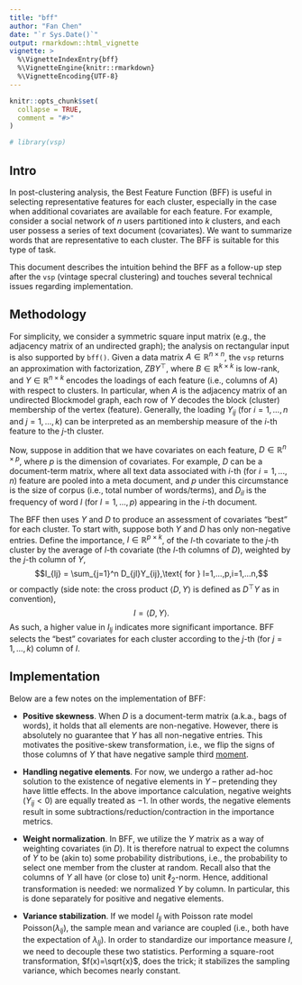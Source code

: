 ```yaml
---
title: "bff"
author: "Fan Chen"
date: "`r Sys.Date()`"
output: rmarkdown::html_vignette
vignette: >
  %\VignetteIndexEntry{bff}
  %\VignetteEngine{knitr::rmarkdown}
  %\VignetteEncoding{UTF-8}
---
```


```r
knitr::opts_chunk$set(
  collapse = TRUE,
  comment = "#>"
)
```

\newcommand{\1}{\mathds{1}}
\newcommand{\T}{^\top}
\newcommand{\R}{\mathbb{R}}
\newcommand{\E}{\mathbb{E}}

```r
# library(vsp)
```

## Intro 

In post-clustering analysis, the Best Feature Function (BFF) is useful in selecting representative features for each cluster, especially in the case when additional covariates are available for each feature. 
For example, consider a social network of $n$ users partitioned into $k$ clusters, and each user possess a series of text document (covariates).
We want to summarize words that are representative to each cluster.
The BFF is suitable for this type of task. 

This document describes the intuition behind the BFF as a follow-up step after the `vsp` (vintage specral clustering) and touches several technical issues regarding implementation.

## Methodology 

For simplicity, we consider a symmetric square input matrix (e.g., the adjacency matrix of an undirected graph); the analysis on rectangular input is also supported by `bff()`.
Given a data matrix $A\in\R^{n \times n}$, the `vsp` returns an approximation with factorization, $ZBY\T$, where $B\in\R^{k \times k}$ is low-rank, and $Y\in\R^{n \times k}$ encodes the loadings of each feature (i.e., columns of $A$) with respect to clusters.
In particular, when $A$ is the adjacency matrix of an undirected Blockmodel graph, each row of $Y$ decodes the block (cluster) membership of the vertex (feature).
Generally, the loading $Y_{ij}$ (for $i=1,...,n$ and $j=1,...,k$) can be interpreted as an membership measure of the $i$-th feature to the $j$-th cluster. 
<!-- When normalized, it is also an estimator of mixed membership. -->

Now, suppose in addition that we have covariates on each feature, $D\in\R^{n \times p}$, where $p$ is the dimension of covariates.
For example, $D$ can be a document-term matrix, where all text data associated with $i$-th (for $i=1,...,n$) feature are pooled into a meta document, and $p$ under this circumstance is the size of corpus (i.e., total number of words/terms), and $D_{il}$ is the frequency of word $l$ (for $l=1,...,p$) appearing in the $i$-th document.

The BFF then uses $Y$ and $D$ to produce an assessment of covariates "best" for each cluster. 
To start with, suppose both $Y$ and $D$ has only non-negative entries. 
Define the importance, $I\in\R^{p \times k}$, of the $l$-th covariate to the $j$-th cluster by the average of $l$-th covariate (the $l$-th columns of $D$), weighted by the $j$-th column of $Y$,
$$I_{lj} = \sum_{j=1}^n D_{jl}Y_{ij},\text{ for } l=1,...,p,i=1,...n,$$
or compactly (side note: the cross product $\langle D,Y \rangle$ is defined as $D\T Y$ as in convention), 
$$I=\langle D,Y \rangle.$$
As such, a higher value in $I_{lj}$ indicates more significant importance. 
BFF selects the "best" covariates for each cluster according to the $j$-th (for $j=1,...,k$) column of $I$.

## Implementation

Below are a few notes on the implementation of BFF:

* **Positive skewness**. When $D$ is a document-term matrix (a.k.a., bags of words), it holds that all elements are non-negative. However, there is absolutely no guarantee that $Y$ has all non-negative entries. 
This motivates the positive-skew transformation, i.e., we flip the signs of those columns of $Y$ that have negative sample third [moment](https://en.wikipedia.org/wiki/Moment_(mathematics)). 

* **Handling negative elements**. 
For now, we undergo a rather ad-hoc solution to the existence of negative elements in $Y$ -- pretending they have little effects. 
In the above importance calculation, negative weights ($Y_{ij}<0$) are equally treated as $-1$. 
In other words, the negative elements result in some subtractions/reduction/contraction in the importance metrics. 

* **Weight normalization**. 
In BFF, we utilize the $Y$ matrix as a way of weighting covariates (in $D$). 
It is therefore natrual to expect the columns of $Y$ to be (akin to) some probability distributions, i.e., the probability to select one member from the cluster at random. 
Recall also that the columns of $Y$ all have (or close to) unit $\ell_2$-norm. 
Hence, additional transformation is needed: we normalized $Y$ by column.
In particular, this is done separately for positive and negative elements. 


* **Variance stabilization**. 
If we model $I_{lj}$ with Poisson rate model $\text{Poisson}(\lambda_{lj})$, the sample mean and variance are coupled (i.e., both have the expectation of $\lambda_{lj}$). 
In order to standardize our importance measure $I$, we need to decouple these two statistics.
Performing a square-root transformation, $f(x)=\sqrt{x}$, does the trick; it stabilizes the sampling variance, which becomes nearly constant. 


